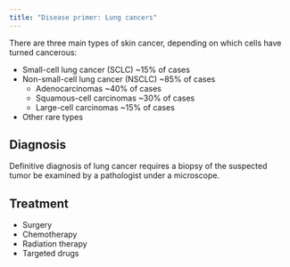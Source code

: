 ```yaml
---
title: "Disease primer: Lung cancers"
---
```


There are three main types of skin cancer, depending on which cells have turned cancerous:

* Small-cell lung cancer (SCLC) ~15% of cases
* Non-small-cell lung cancer (NSCLC) ~85% of cases
  * Adenocarcinomas ~40% of cases
  * Squamous-cell carcinomas ~30% of cases
  * Large-cell carcinomas ~15% of cases
* Other rare types

## Diagnosis

Definitive diagnosis of lung cancer requires a biopsy of the suspected tumor be examined by a pathologist under a microscope.

## Treatment

* Surgery
* Chemotherapy
* Radiation therapy
* Targeted drugs
